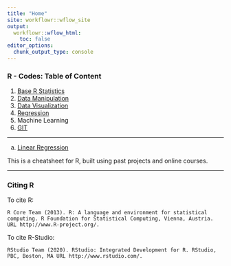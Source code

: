 ```yaml
---
title: "Home"
site: workflowr::wflow_site
output:
  workflowr::wflow_html:
    toc: false
editor_options:
  chunk_output_type: console
---
```


### R - Codes: Table of Content

1. [Base R Statistics](base_r.html)
2. [Data Manipulation](data_manipulation.html)
3. [Data Visualization](data_visualization.html)
5. [Regression](regression.html)
6. Machine Learning
7. [GIT](git.html)

***
a. [Linear Regression](linear_regression.html)

This is a cheatsheet for R, built using past projects and online courses.

***

### Citing R

To cite R:

`R Core Team (2013). R: A language and environment for statistical
computing. R Foundation for Statistical Computing, Vienna, Austria. URL http://www.R-project.org/.`

To cite R-Studio:

`RStudio Team (2020). RStudio: Integrated Development for R. RStudio, PBC, Boston, MA URL http://www.rstudio.com/.`


